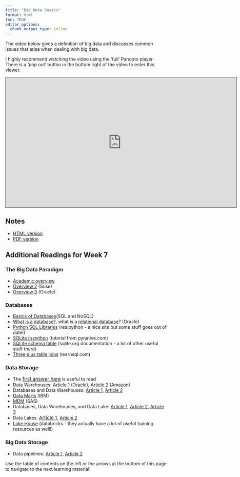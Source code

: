 ```yaml
---
title: "Big Data Basics"
format: html
toc: TRUE
editor_options: 
  chunk_output_type: inline
---
```


The video below gives a definition of big data and discusses common issues that arise when dealing with big data.

I highly recommend watching the video using the 'full' Panopto player. There is a 'pop out' button in the bottom right of the video to enter this viewer.

```{=html}
<iframe src="https://ncsu.hosted.panopto.com/Panopto/Pages/Embed.aspx?id=5d7f58ed-b122-4f1c-b7b7-b284013bba84&autoplay=false&offerviewer=true&showtitle=true&showbrand=true&captions=false&interactivity=all" height="405" width="720" style="border: 1px solid #464646;" allowfullscreen allow="autoplay" aria-label="Panopto Embedded Video Player" aria-description="01-Big_Data_Basics" ></iframe>
```

## Notes

- <a href = "01-Big_Data_Basics.html" target = "_blank">HTML version</a>
- <a href = "PDFs/01-Big_Data_Basics.pdf" target = "_blank">PDF version</a>


## Additional Readings for Week 7

### The Big Data Paradigm

- <a href="https://www.sciencedirect.com/science/article/pii/S0268401214001066" target="_blank">Academic overview</a>
- <a href="https://www.suse.com/c/rancher_blog/an-introduction-to-big-data-concepts/" target="_blank">Overview 2</a> (Suse)
- <a href="https://www.oracle.com/big-data/what-is-big-data/" target="_blank">Overview 3</a> (Oracle)

### Databases

- <a href="https://towardsdatascience.com/difference-between-sql-and-nosql-42a194b8c56c/" target="_blank">Basics of Databases</a>(SQL and NoSQL)
- <a href="https://www.oracle.com/database/what-is-database/" target="_blank">What is a database?</a>, what is a <a href="https://www.oracle.com/database/what-is-a-relational-database/" target="_blank">relational database</a>? (Oracle)
- <a href="https://realpython.com/python-sql-libraries/" target="_blank">Python SQL Libraries</a> (realpython - a nice site but some stuff goes out of date!)
- <a href="https://pynative.com/python-sqlite/" target="_blank">SQLite in python</a> (tutorial from pynative.com)
- <a href="https://www.sqlite.org/schematab.html" target="_blank">SQLite schema table</a> (sqlite.org documentation - a lot of other useful stuff there)
- <a href="https://learnsql.com/blog/how-to-join-3-tables-or-more-in-sql/" target="_blank">Three plus table joins</a> (learnsql.com)

### Data Storage

- The <a href="https://stackoverflow.com/questions/43524694/where-does-big-data-go-and-how-is-it-stored" target="_blank" style="background-color: rgb(255, 255, 255); font-size: 0.9375rem;">first answer here</a> is useful to read
- Data Warehouses: <a href="https://www.oracle.com/database/what-is-a-data-warehouse/" target="_blank">Article 1</a> (Oracle), <a href="https://aws.amazon.com/data-warehouse/" target="_blank">Article 2</a> (Amazon)
- Databases and Data Warehouses: <a href="https://www.healthcatalyst.com/insights/database-vs-data-warehouse-a-comparative-review/" target="_blank">Article 1</a>, <a href="https://panoply.io/data-warehouse-guide/the-difference-between-a-database-and-a-data-warehouse/" target="_blank">Article 2</a>
- <a href="https://www.ibm.com/cloud/learn/data-mart#:~:text=A%20data%20mart%20is%20a,through%20an%20entire%20data%20warehouse." target="_blank">Data Marts</a> (IBM)
- <a href="https://blogs.sas.com/content/datamanagement/2017/04/27/mdm-different-data-warehousing/" target="_blank">MDM</a> (SAS)
- Databases, Data Warehouses, and Data Lake: <a href="https://venturebeat.com/2021/04/28/understanding-when-to-use-a-database-data-lake-or-data-warehouse/" target="_blank">Article 1</a>, <a href="https://www.bmc.com/blogs/data-lake-vs-data-warehouse-vs-database-whats-the-difference/" target="_blank">Article 2</a>, <a href="https://www.sas.com/en_us/insights/articles/data-management/data-lake-and-data-warehouse-know-the-difference.html" target="_blank">Article 3</a>
- Data Lakes: <a href="https://lakefs.io/data-lakes/" target="_blank" style="background-color: rgb(255, 255, 255); font-size: 0.9375rem;">Article 1,</a> <a href="https://www.sas.com/en_us/insights/articles/data-management/data-lake-and-data-warehouse-know-the-difference.html" target="_blank">Article 2</a>
- <a href="https://databricks.com/blog/2020/01/30/what-is-a-data-lakehouse.html" target="_blank">Lake House</a> (databricks - they actually have a lot of useful training resources as well!)

### Big Data Storage

- Data pipelines: <a href="https://streamsets.com/learn/data-pipelines/" target="_blank">Article 1,</a> <a href="https://medium.com/world-of-iot/93-understanding-the-basics-of-any-iot-data-pipeline-from-ingress-capture-to-processing-to-7538a5632478" target="_blank">Article 2</a>


Use the table of contents on the left or the arrows at the bottom of this page to navigate to the next learning material!